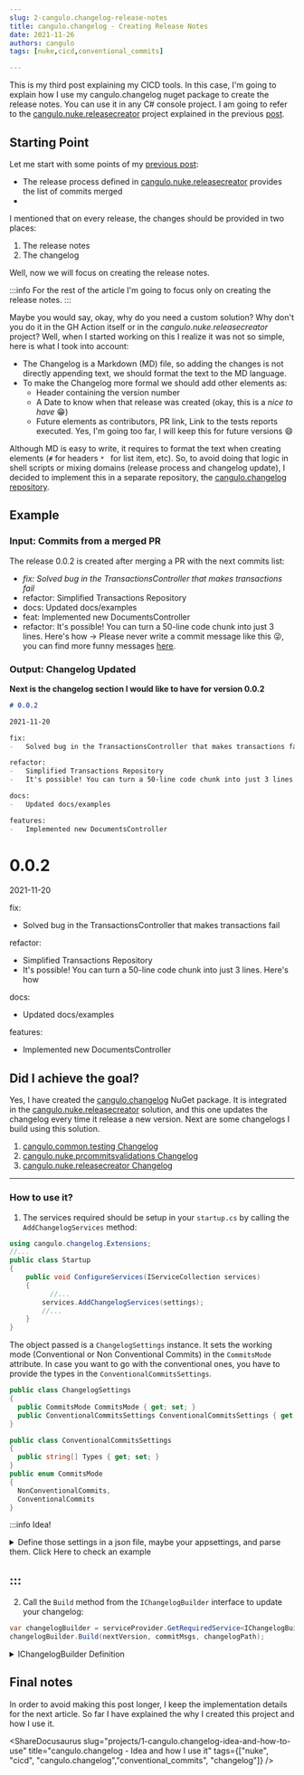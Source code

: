 ```yaml
---
slug: 2-cangulo.changelog-release-notes
title: cangulo.changelog - Creating Release Notes
date: 2021-11-26
authors: cangulo
tags: [nuke,cicd,conventional_commits]

---
```



This is my third post explaining my CICD tools. In this case, I'm going to explain how I use my cangulo.changelog nuget package to create the release notes. You can use it in any C# console project. I am going to refer to the [cangulo.nuke.releasecreator](https://github.com/cangulo-nuke/cangulo.nuke.releasecreator) project explained in the previous [post](../../nuke/cangulo.nuke.releasecreator/index.mdx).

<!--truncate-->

## Starting Point

Let me start with some points of my [previous post](../1-idea-and-how-to-use.mdx): 

* The release process defined in [cangulo.nuke.releasecreator](https://github.com/cangulo-nuke/cangulo.nuke.releasecreator) provides the list of commits merged
* 

 I mentioned that on every release, the changes should be provided in two places:
1. The release notes
2. The changelog

Well, now we will focus on creating the release notes.

:::info
For the rest of the article I'm going to focus only on creating the release notes. 
:::

Maybe you would say, okay, why do you need a custom solution? Why don't you do it in the GH Action itself or in the _cangulo.nuke.releasecreator_ project? Well, when I started working on this I realize it was not so simple, here is what I took into account:

-   The Changelog is a Markdown (MD) file, so adding the changes is not directly appending text, we should format the text to the MD language.
-   To make the Changelog more formal we should add other elements as:
	-   Header containing the version number
	-   A Date to know when that release was created (okay, this is a _nice to have_ 😁)
	-   Future elements as contributors, PR link, Link to the tests reports executed. Yes, I'm going too far, I will keep this for future versions 😄

Although MD is easy to write, it requires to format the text when creating elements (`#` for headers `* ` for list item, etc). So, to avoid doing that logic in shell scripts or mixing domains (release process and changelog update), I decided to implement this in a separate repository, the [cangulo.changelog repository](https://github.com/cangulo-nugets/cangulo.changelog).


## Example

### Input: Commits from a merged PR
The release 0.0.2 is created after merging a PR with the next commits list:
-   _fix: Solved bug in the TransactionsController that makes transactions fail_
-   refactor: Simplified Transactions Repository
-   docs: Updated docs/examples
-   feat: Implemented new DocumentsController
-   refactor: It's possible! You can turn a 50-line code chunk into just 3 lines. Here's how -> Please never write a commit message like this 😜, you can find more funny messages [here](http://whatthecommit.com/85835a6ce3edb747ec06e42f6313d0a2).

### Output: Changelog Updated

**Next is the changelog section I would like to have for version 0.0.2**

<BrowserWindow>
<Tabs>
  <TabItem value="markdown" label="Markdown Code" default>

```markdown
# 0.0.2

2021-11-20

fix:
-   Solved bug in the TransactionsController that makes transactions fail

refactor:
-   Simplified Transactions Repository
-   It's possible! You can turn a 50-line code chunk into just 3 lines. Here's how

docs:
-   Updated docs/examples

features:
-   Implemented new DocumentsController
```

  </TabItem>
  <TabItem value="html" label="Changelog Visualization" default>

# 0.0.2

2021-11-20

fix:
-   Solved bug in the TransactionsController that makes transactions fail

refactor:
-   Simplified Transactions Repository
-   It's possible! You can turn a 50-line code chunk into just 3 lines. Here's how

docs:
-   Updated docs/examples

features:
-   Implemented new DocumentsController


  </TabItem>
</Tabs>
</BrowserWindow>

## Did I achieve the goal?

Yes, I have created the [cangulo.changelog](https://www.nuget.org/packages/cangulo.changelog/) NuGet package. It is integrated in the [cangulo.nuke.releasecreator](https://github.com/cangulo-nuke/cangulo.nuke.releasecreator) solution, and this one updates the changelog every time it release a new version. Next are some changelogs I build using this solution.

1.  [cangulo.common.testing Changelog](https://github.com/cangulo-nugets/cangulo.common.testing/blob/main/CHANGELOG.md)
2.  [cangulo.nuke.prcommitsvalidations Changelog](https://github.com/cangulo-nuke/cangulo.nuke.prcommitsvalidations/blob/main/CHANGELOG.md)
3.  [cangulo.nuke.releasecreator Changelog](https://github.com/cangulo-nuke/cangulo.nuke.releasecreator/blob/main/CHANGELOG.md)

---

### How to use it?

1. The services required should be setup in your `startup.cs` by calling the `AddChangelogServices` method:
```csharp {8}
using cangulo.changelog.Extensions;
//...
public class Startup
{
    public void ConfigureServices(IServiceCollection services)
    {
		  //...
	    services.AddChangelogServices(settings);
	    //...
    }
}
```
<CaptionDocusaurus label="Example at cangulo.nuke.releasecreator" linkIsRelative={false}  link="https://github.com/cangulo-nuke/cangulo.nuke.releasecreator/blob/v0.0.1/src/cangulo.nuke.releasecreator/build.startup.cs#L27" />

The object passed is a `ChangelogSettings` instance. It sets the working mode (Conventional or Non Conventional Commits) in the `CommitsMode` attribute. In case you want to go with the conventional ones, you have to provide the types in the `ConventionalCommitsSettings`. 
```csharp
public class ChangelogSettings
{
  public CommitsMode CommitsMode { get; set; }
  public ConventionalCommitsSettings ConventionalCommitsSettings { get; set; }
}

public class ConventionalCommitsSettings
{
  public string[] Types { get; set; }
}
public enum CommitsMode
{
  NonConventionalCommits,
  ConventionalCommits
}
```
<CaptionDocusaurus label="Definition at cangulo.changelog" linkIsRelative={false}  link="https://github.com/cangulo-nugets/cangulo.changelog/blob/v0.0.8/src/cangulo.changelog/Models/ChangelogSettings.cs" />


:::info Idea!

<details>
  <summary>Define those settings in a json file, maybe your appsettings, and parse them. Click Here to check an example</summary>

```json
{
    "commitsMode": "conventionalCommits",
    "conventionalCommitsSettings": {
        "types": [
            "fix",
            "patch",
            "refactor",
            "feat",
            "major",
            "break",
            "docs"
        ]
    }
}
```
<CaptionDocusaurus label="Example at cangulo.nuke.releasecreator" linkIsRelative={false}  link="https://github.com/cangulo-nuke/cangulo.nuke.releasecreator/blob/v0.0.1/cicd/releaseSettings.json#L38" />

</details>
  
:::
---

2. Call the `Build` method  from the `IChangelogBuilder` interface to update your changelog:

```csharp
var changelogBuilder = serviceProvider.GetRequiredService<IChangelogBuilder>();
changelogBuilder.Build(nextVersion, commitMsgs, changelogPath);
```

<CaptionDocusaurus label="Example at cangulo.nuke.releasecreator" linkIsRelative={false}  link="https://github.com/cangulo-nuke/cangulo.nuke.releasecreator/blob/v0.0.1/src/cangulo.nuke.releasecreator/build.changelog.cs#L33" />

<details>
  <summary>IChangelogBuilder Definition</summary>

```csharp
 public interface IChangelogBuilder
 {
     void Build(string version, string[] changes, string path);
 }
```

<CaptionDocusaurus label="Definiton at cangulo.changelog" linkIsRelative={false}  link="https://github.com/cangulo-nugets/cangulo.changelog/blob/v0.0.8/src/cangulo.changelog/Builders/ChangelogBuilder.cs" />

</details>

## Final notes

In order to avoid making this post longer, I keep the implementation details for the next article. So far I have explained the why I created this project and how I use it.


<AboutMe/>

<ShareDocusaurus 
  slug="projects/1-cangulo.changelog-idea-and-how-to-use" 
  title="cangulo.changelog - Idea and how I use it" 
  tags={["nuke", "cicd", "cangulo.changelog","conventional_commits", "changelog"]} />